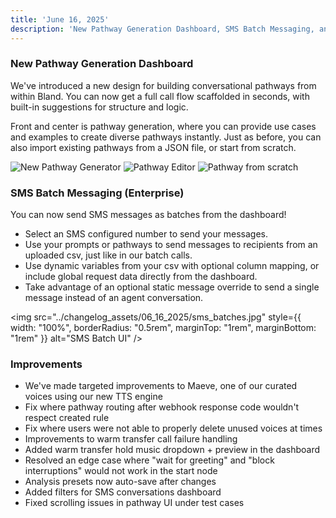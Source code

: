 ```yaml
---
title: 'June 16, 2025'
description: 'New Pathway Generation Dashboard, SMS Batch Messaging, and more'
---
```


### New Pathway Generation Dashboard

We've introduced a new design for building conversational pathways from within Bland. You can now get a full call flow scaffolded in seconds, with built-in suggestions for structure and logic.

Front and center is pathway generation, where you can provide use cases and examples to create diverse pathways instantly. Just as before, you can also import existing pathways from a JSON file, or start from scratch.

<Tabs>
  <Tab title="Pathway generator">
    <img 
        src="../changelog_assets/06_16_2025/pathway_gen.jpeg" 
        style={{ width: "100%", borderRadius: "0.5rem", marginTop: "1rem", marginBottom: "1rem" }}
        alt="New Pathway Generator"
    />
  </Tab>
  <Tab title="Pathway importer">
    <img 
        src="../changelog_assets/06_16_2025/pathway_import.jpeg" 
        style={{ width: "100%", borderRadius: "0.5rem", marginTop: "1rem", marginBottom: "1rem" }}
        alt="Pathway Editor"
    />
  </Tab>
  <Tab title="Pathway from scratch">
    <img 
        src="../changelog_assets/06_16_2025/pathway_scratch.jpeg" 
        style={{ width: "100%", borderRadius: "0.5rem", marginTop: "1rem", marginBottom: "1rem" }}
        alt="Pathway from scratch"
    />
  </Tab>
</Tabs>



### SMS Batch Messaging (Enterprise)

You can now send SMS messages as batches from the dashboard! 

- Select an SMS configured number to send your messages.
- Use your prompts or pathways to send messages to recipients from an uploaded csv, just like in our batch calls.
- Use dynamic variables from your csv with optional column mapping, or include global request data directly from the dashboard.
- Take advantage of an optional static message override to send a single message instead of an agent conversation.

<img 
  src="../changelog_assets/06_16_2025/sms_batches.jpg" 
  style={{ width: "100%", borderRadius: "0.5rem", marginTop: "1rem", marginBottom: "1rem" }}
  alt="SMS Batch UI"
/>

### Improvements

- We've made targeted improvements to Maeve, one of our curated voices using our new TTS engine
- Fix where pathway routing after webhook response code wouldn't respect created rule
- Fix where users were not able to properly delete unused voices at times
- Improvements to warm transfer call failure handling
- Added warm transfer hold music dropdown + preview in the dashboard
- Resolved an edge case where "wait for greeting" and "block interruptions" would not work in the start node
- Analysis presets now auto-save after changes
- Added filters for SMS conversations dashboard
- Fixed scrolling issues in pathway UI under test cases

